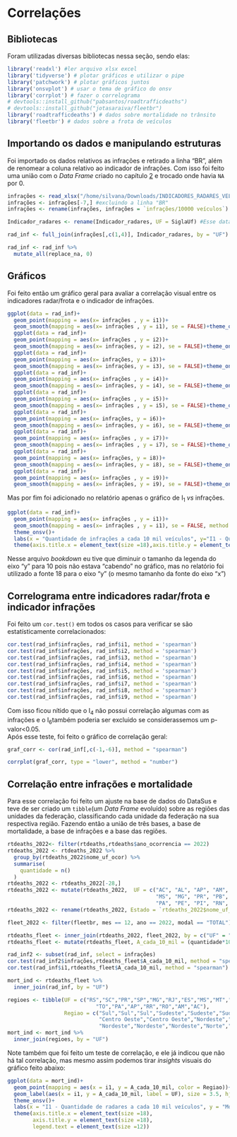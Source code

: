 # Correlações

## Bibliotecas  
Foram utilizadas diversas bibliotecas nessa seção, sendo elas:  
```r
library('readxl') #ler arquivo xlsx excel
library('tidyverse') # plotar gráficos e utilizar o pipe
library('patchwork') # plotar gráficos juntos
library('onsvplot') # usar o tema de gráfico do onsv
library('corrplot') # fazer o correlograma
# devtools::install_github("pabsantos/roadtrafficdeaths")
# devtools::install_github("jotasaraiva/fleetbr")
library('roadtrafficdeaths') # dados sobre mortalidade no trânsito
library('fleetbr') # dados sobre a frota de veículos
```  
## Importando os dados e manipulando estruturas  
Foi importado os dados relativos as infrações e retirado a linha "BR", além de renomear a coluna relativo ao indicador de infrações. Com isso foi feito uma união com o *Data Frame* criado no capítulo [2](#radar-frota) e trocado onde havia `NA` por 0.  

```r
infrações <- read_xlsx("/home/silvana/Downloads/INDICADORES_RADARES_VELOCIDADE_UF (indicador velocidade, infrações, mortalidade)).xlsx", sheet = 7)
infrações <- infrações[-7,] #excluindo a linha "BR"
infrações <- rename(infrações, infrações = `infrações/10000 veículos`)

Indicador_radares <- rename(Indicador_radares, UF = SiglaUf) #Esse data frame vem do script "Indicadores radares_frota.R"

rad_inf <- full_join(infrações[,c(1,4)], Indicador_radares, by = "UF")

rad_inf <- rad_inf %>% 
  mutate_all(replace_na, 0)
```  
## Gráficos  
Foi feito então um gráfico geral para avaliar a correlação visual entre os indicadores radar/frota e o indicador de infrações.  
```r
ggplot(data = rad_inf)+
  geom_point(mapping = aes(x= infrações , y = i1))+
  geom_smooth(mapping = aes(x= infrações , y = i1), se = FALSE)+theme_onsv()+
  ggplot(data = rad_inf)+
  geom_point(mapping = aes(x= infrações , y = i2))+
  geom_smooth(mapping = aes(x= infrações, y = i2), se = FALSE)+theme_onsv()+
  ggplot(data = rad_inf)+
  geom_point(mapping = aes(x= infrações, y = i3))+
  geom_smooth(mapping = aes(x= infrações, y = i3), se = FALSE)+theme_onsv()+
  ggplot(data = rad_inf)+
  geom_point(mapping = aes(x= infrações , y = i4))+
  geom_smooth(mapping = aes(x= infrações, y = i4), se = FALSE)+theme_onsv()+
  ggplot(data = rad_inf)+
  geom_point(mapping = aes(x= infrações , y = i5))+
  geom_smooth(mapping = aes(x= infrações , y = i5), se = FALSE)+theme_onsv()+
  ggplot(data = rad_inf)+
  geom_point(mapping = aes(x= infrações, y = i6))+
  geom_smooth(mapping = aes(x= infrações, y = i6), se = FALSE)+theme_onsv()+
  ggplot(data = rad_inf)+
  geom_point(mapping = aes(x= infrações , y = i7))+
  geom_smooth(mapping = aes(x= infrações , y = i7), se = FALSE)+theme_onsv()+
  ggplot(data = rad_inf)+
  geom_point(mapping = aes(x= infrações, y = i8))+
  geom_smooth(mapping = aes(x= infrações, y = i8), se = FALSE)+theme_onsv()+
  ggplot(data = rad_inf)+
  geom_point(mapping = aes(x= infrações , y = i9))+
  geom_smooth(mapping = aes(x= infrações, y = i9), se = FALSE)+theme_onsv()

```  
Mas por fim foi adicionado no relatório apenas o gráfico de I~1~ *vs* infrações.
```r
ggplot(data = rad_inf)+
  geom_point(mapping = aes(x= infrações , y = i1))+
  geom_smooth(mapping = aes(x= infrações , y = i1), se = FALSE, method = "lm")+
  theme_onsv()+
  labs(x = "Quantidade de infrações a cada 10 mil veículos", y="I1 - Quantidade geral de radares a cada 10 mil veículos")+
  theme(axis.title.x = element_text(size =18),axis.title.y = element_text(size =10))
```  
Nesse arquivo *bookdown* eu tive que diminuir o tamanho da legenda do eixo "y" para 10 pois não estava "cabendo" no gráfico, mas no relatório foi utilizado a fonte 18 para o eixo "y" (o mesmo tamanho da fonte do eixo "x")  

## Correlograma entre indicadores radar/frota e indicador infrações  
Foi feito um `cor.test()` em todos os casos para verificar se são estatísticamente correlacionados:
```r
cor.test(rad_inf$infrações, rad_inf$i1, method = 'spearman')
cor.test(rad_inf$infrações, rad_inf$i2, method = 'spearman')
cor.test(rad_inf$infrações, rad_inf$i3, method = 'spearman')
cor.test(rad_inf$infrações, rad_inf$i4, method = 'spearman')
cor.test(rad_inf$infrações, rad_inf$i5, method = 'spearman')
cor.test(rad_inf$infrações, rad_inf$i6, method = 'spearman')
cor.test(rad_inf$infrações, rad_inf$i7, method = 'spearman')
cor.test(rad_inf$infrações, rad_inf$i8, method = 'spearman')
cor.test(rad_inf$infrações, rad_inf$i9, method = 'spearman')

```  
Com isso ficou nítido que o I~4~ não possui correlação algumas com as infrações e o I~6~também poderia ser excluido se considerassemos um p-valor<0.05.  
Após esse teste, foi feito o gráfico de correlação geral:  
```r
graf_corr <- cor(rad_inf[,c(-1,-6)], method = "spearman")

corrplot(graf_corr, type = "lower", method = "number") 

```  
## Correlação entre infrações e mortalidade  
Para esse correlação foi feito um ajuste na base de dados do DataSus e teve de ser criado um `tibble`(um *Data Frame* evoluído) sobre as regiões das unidades da federação, classificando cada unidade da federação na sua respectiva região. Fazendo então a união de três bases, a base de mortalidade, a base de infrações e a base das regiões.  
```r
rtdeaths_2022<- filter(rtdeaths,rtdeaths$ano_ocorrencia == 2022)
rtdeaths_2022 <- rtdeaths_2022 %>%
  group_by(rtdeaths_2022$nome_uf_ocor) %>%
  summarise(
    quantidade = n()
  )
rtdeaths_2022 <- rtdeaths_2022[-28,]
rtdeaths_2022 <- mutate(rtdeaths_2022,  UF = c("AC", "AL", "AP", "AM", "BA", "CE", "DF", "ES", "GO", "MA", "MT", 
                                               "MS", "MG", "PR", "PB", 
                                               "PA", "PE", "PI", "RN", "RS", "RJ", "RO", "RR", "SC", "SE", "SP", "TO"))
rtdeaths_2022 <- rename(rtdeaths_2022, Estado = `rtdeaths_2022$nome_uf_ocor`)

fleet_2022 <- filter(fleetbr, mes == 12, ano == 2022, modal == "TOTAL")

rtdeaths_fleet <- inner_join(rtdeaths_2022, fleet_2022, by = c("UF" = "uf"))
rtdeaths_fleet <- mutate(rtdeaths_fleet, A_cada_10_mil = (quantidade*10^4)/frota)

rad_inf2 <- subset(rad_inf, select = infrações)
cor.test(rad_inf2$infrações,rtdeaths_fleet$A_cada_10_mil, method = "spearman")
cor.test(rad_inf$i1,rtdeaths_fleet$A_cada_10_mil, method = "spearman")

mort_ind <- rtdeaths_fleet %>% 
  inner_join(rad_inf, by = "UF")

regioes <- tibble(UF = c("RS","SC","PR","SP","MG","RJ","ES","MS","MT","GO","DF","BA","SE","AL","PE","PB","RN","CE","PI","MA",
                            "TO","PA","AP","RR","RO","AM","AC"),
                  Regiao = c("Sul","Sul","Sul","Sudeste","Sudeste","Sudeste","Sudeste","Centro Oeste","Centro Oeste",
                             "Centro Oeste","Centro Oeste","Nordeste","Nordeste","Nordeste","Nordeste","Nordeste","Nordeste",
                             "Nordeste","Nordeste","Nordeste","Norte","Norte","Norte","Norte","Norte","Norte","Norte"))
mort_ind <- mort_ind %>%
  inner_join(regioes, by = "UF")

```  
Note também que foi feito um teste de correlação, e ele já indicou que não há tal correlação, mas mesmo assim podemos tirar *insights* visuais do gráfico feito abaixo:  
```r
ggplot(data = mort_ind)+
  geom_point(mapping = aes(x = i1, y = A_cada_10_mil, color = Regiao))+
  geom_label(aes(x = i1, y = A_cada_10_mil, label = UF), size = 3.5, hjust = -0.3)+
  theme_onsv()+
  labs(x = "I1 - Quantidade de radares a cada 10 mil veículos", y = "Mortes a cada 10 mil veículos")+
  theme(axis.title.x = element_text(size =18),
        axis.title.y = element_text(size =18), 
        legend.text = element_text(size =12))
```










